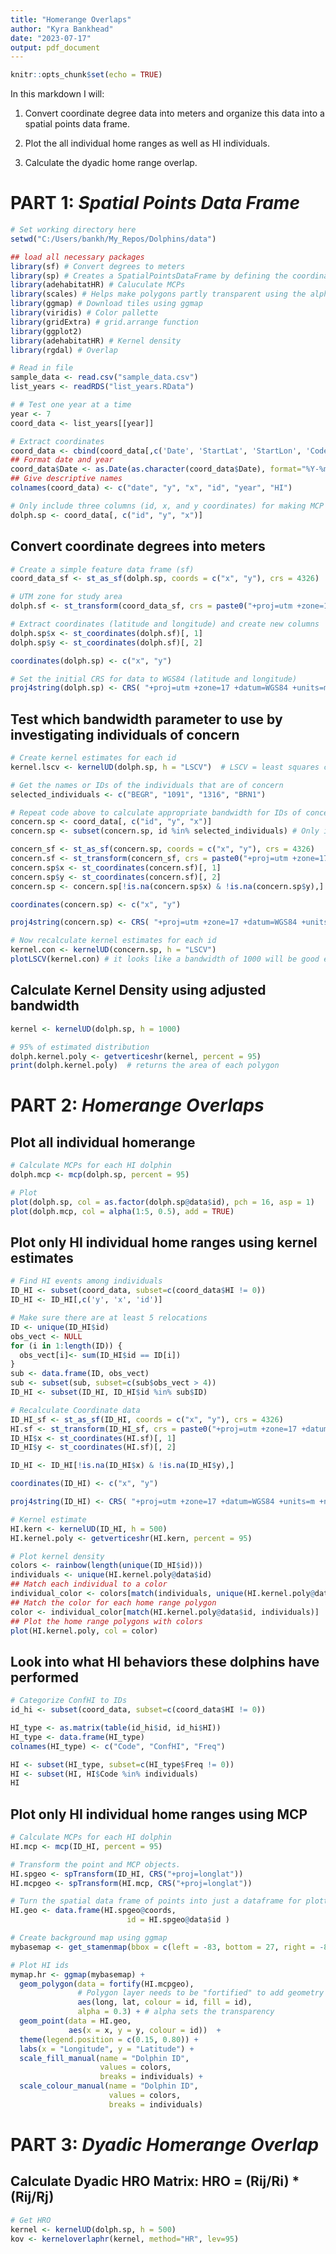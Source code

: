 ```yaml
---
title: "Homerange Overlaps"
author: "Kyra Bankhead"
date: "2023-07-17"
output: pdf_document
---
```


```r
knitr::opts_chunk$set(echo = TRUE)
```

In this markdown I will:

1. Convert coordinate degree data into meters and organize this data into a spatial points data frame.

2. Plot the all individual home ranges as well as HI individuals.

3. Calculate the dyadic home range overlap.

# PART 1: *Spatial Points Data Frame*

```r
# Set working directory here
setwd("C:/Users/bankh/My_Repos/Dolphins/data")

## load all necessary packages
library(sf) # Convert degrees to meters
library(sp) # Creates a SpatialPointsDataFrame by defining the coordinates
library(adehabitatHR) # Caluculate MCPs
library(scales) # Helps make polygons partly transparent using the alpha argument
library(ggmap) # Download tiles using ggmap
library(viridis) # Color pallette
library(gridExtra) # grid.arrange function
library(ggplot2)
library(adehabitatHR) # Kernel density 
library(rgdal) # Overlap

# Read in file
sample_data <- read.csv("sample_data.csv")
list_years <- readRDS("list_years.RData")

# # Test one year at a time
year <- 7
coord_data <- list_years[[year]]

# Extract coordinates
coord_data <- cbind(coord_data[,c('Date', 'StartLat', 'StartLon', 'Code', 'Year', 'ConfHI')]) # Subset Date and Coordinates #
## Format date and year
coord_data$Date <- as.Date(as.character(coord_data$Date), format="%Y-%m-%d")
## Give descriptive names
colnames(coord_data) <- c("date", "y", "x", "id", "year", "HI")

# Only include three columns (id, x, and y coordinates) for making MCP's
dolph.sp <- coord_data[, c("id", "y", "x")] 

```

## Convert coordinate degrees into meters

```r

# Create a simple feature data frame (sf)
coord_data_sf <- st_as_sf(dolph.sp, coords = c("x", "y"), crs = 4326)

# UTM zone for study area
dolph.sf <- st_transform(coord_data_sf, crs = paste0("+proj=utm +zone=17 +datum=WGS84 +units=m +no_defs"))

# Extract coordinates (latitude and longitude) and create new columns
dolph.sp$x <- st_coordinates(dolph.sf)[, 1]
dolph.sp$y <- st_coordinates(dolph.sf)[, 2]

coordinates(dolph.sp) <- c("x", "y")

# Set the initial CRS for data to WGS84 (latitude and longitude)
proj4string(dolph.sp) <- CRS( "+proj=utm +zone=17 +datum=WGS84 +units=m +no_defs" )

```

## Test which bandwidth parameter to use by investigating individuals of concern

```r

# Create kernel estimates for each id
kernel.lscv <- kernelUD(dolph.sp, h = "LSCV")  # LSCV = least squares cross validation

# Get the names or IDs of the individuals that are of concern
selected_individuals <- c("BEGR", "1091", "1316", "BRN1")

# Repeat code above to calculate appropriate bandwidth for IDs of concern
concern.sp <- coord_data[, c("id", "y", "x")] 
concern.sp <- subset(concern.sp, id %in% selected_individuals) # Only include selected ids

concern_sf <- st_as_sf(concern.sp, coords = c("x", "y"), crs = 4326)
concern.sf <- st_transform(concern_sf, crs = paste0("+proj=utm +zone=17 +datum=WGS84 +units=m +no_defs"))
concern.sp$x <- st_coordinates(concern.sf)[, 1]
concern.sp$y <- st_coordinates(concern.sf)[, 2]
concern.sp <- concern.sp[!is.na(concern.sp$x) & !is.na(concern.sp$y),]

coordinates(concern.sp) <- c("x", "y")

proj4string(concern.sp) <- CRS( "+proj=utm +zone=17 +datum=WGS84 +units=m +no_defs" )

# Now recalculate kernel estimates for each id
kernel.con <- kernelUD(concern.sp, h = "LSCV")
plotLSCV(kernel.con) # it looks like a bandwidth of 1000 will be good enough

```

## Calculate Kernel Density using adjusted bandwidth

```r

kernel <- kernelUD(dolph.sp, h = 1000)

# 95% of estimated distribution
dolph.kernel.poly <- getverticeshr(kernel, percent = 95)  
print(dolph.kernel.poly)  # returns the area of each polygon

```


# PART 2: *Homerange Overlaps*

## Plot all individual homerange 

```r

# Calculate MCPs for each HI dolphin
dolph.mcp <- mcp(dolph.sp, percent = 95)

# Plot
plot(dolph.sp, col = as.factor(dolph.sp@data$id), pch = 16, asp = 1)
plot(dolph.mcp, col = alpha(1:5, 0.5), add = TRUE)

```

## Plot only HI individual home ranges using kernel estimates

```r

# Find HI events among individuals
ID_HI <- subset(coord_data, subset=c(coord_data$HI != 0))
ID_HI <- ID_HI[,c('y', 'x', 'id')] 

# Make sure there are at least 5 relocations
ID <- unique(ID_HI$id)
obs_vect <- NULL
for (i in 1:length(ID)) {
  obs_vect[i]<- sum(ID_HI$id == ID[i])
}
sub <- data.frame(ID, obs_vect)
sub <- subset(sub, subset=c(sub$obs_vect > 4))
ID_HI <- subset(ID_HI, ID_HI$id %in% sub$ID)

# Recalculate Coordinate data
ID_HI_sf <- st_as_sf(ID_HI, coords = c("x", "y"), crs = 4326)
HI.sf <- st_transform(ID_HI_sf, crs = paste0("+proj=utm +zone=17 +datum=WGS84 +units=m +no_defs"))
ID_HI$x <- st_coordinates(HI.sf)[, 1]
ID_HI$y <- st_coordinates(HI.sf)[, 2]

ID_HI <- ID_HI[!is.na(ID_HI$x) & !is.na(ID_HI$y),]

coordinates(ID_HI) <- c("x", "y")

proj4string(ID_HI) <- CRS( "+proj=utm +zone=17 +datum=WGS84 +units=m +no_defs" )

# Kernel estimate
HI.kern <- kernelUD(ID_HI, h = 500)
HI.kernel.poly <- getverticeshr(HI.kern, percent = 95)

# Plot kernel density
colors <- rainbow(length(unique(ID_HI$id)))
individuals <- unique(HI.kernel.poly@data$id)
## Match each individual to a color
individual_color <- colors[match(individuals, unique(HI.kernel.poly@data$id))]
## Match the color for each home range polygon
color <- individual_color[match(HI.kernel.poly@data$id, individuals)]
## Plot the home range polygons with colors
plot(HI.kernel.poly, col = color)

```

## Look into what HI behaviors these dolphins have performed

```r

# Categorize ConfHI to IDs
id_hi <- subset(coord_data, subset=c(coord_data$HI != 0))

HI_type <- as.matrix(table(id_hi$id, id_hi$HI))
HI_type <- data.frame(HI_type)
colnames(HI_type) <- c("Code", "ConfHI", "Freq")

HI <- subset(HI_type, subset=c(HI_type$Freq != 0))
HI <- subset(HI, HI$Code %in% individuals)
HI

```

## Plot only HI individual home ranges using MCP

```r

# Calculate MCPs for each HI dolphin
HI.mcp <- mcp(ID_HI, percent = 95)

# Transform the point and MCP objects. 
HI.spgeo <- spTransform(ID_HI, CRS("+proj=longlat"))
HI.mcpgeo <- spTransform(HI.mcp, CRS("+proj=longlat"))

# Turn the spatial data frame of points into just a dataframe for plotting in ggmap
HI.geo <- data.frame(HI.spgeo@coords, 
                          id = HI.spgeo@data$id )

# Create background map using ggmap
mybasemap <- get_stamenmap(bbox = c(left = -83, bottom = 27, right = -82, top = 28))

# Plot HI ids
mymap.hr <- ggmap(mybasemap) + 
  geom_polygon(data = fortify(HI.mcpgeo),  
               # Polygon layer needs to be "fortified" to add geometry to the dataframe
               aes(long, lat, colour = id, fill = id),
               alpha = 0.3) + # alpha sets the transparency
  geom_point(data = HI.geo, 
             aes(x = x, y = y, colour = id))  +
  theme(legend.position = c(0.15, 0.80)) +
  labs(x = "Longitude", y = "Latitude") +
  scale_fill_manual(name = "Dolphin ID", 
                    values = colors,
                    breaks = individuals) +
  scale_colour_manual(name = "Dolphin ID", 
                      values = colors,
                      breaks = individuals)

```


# PART 3: *Dyadic Homerange Overlap*

## Calculate Dyadic HRO Matrix: HRO = (Rij/Ri) * (Rij/Rj)

```r

# Get HRO 
kernel <- kernelUD(dolph.sp, h = 500)
kov <- kerneloverlaphr(kernel, method="HR", lev=95)

```
